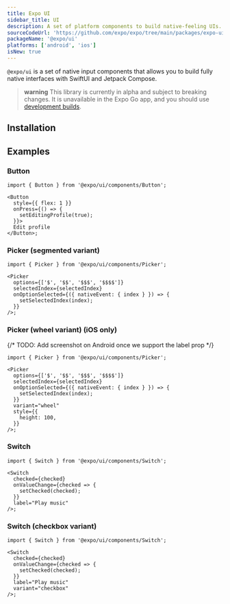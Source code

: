 ```yaml
---
title: Expo UI
sidebar_title: UI
description: A set of platform components to build native-feeling UIs.
sourceCodeUrl: 'https://github.com/expo/expo/tree/main/packages/expo-ui'
packageName: '@expo/ui'
platforms: ['android', 'ios']
isNew: true
---
```



`@expo/ui` is a set of native input components that allows you to build fully native interfaces with SwiftUI and Jetpack Compose.

> **warning** This library is currently in alpha and subject to breaking changes. It is unavailable in the Expo Go app, and you should use [development builds](/develop/development-builds/introduction/).

## Installation

<APIInstallSection />

## Examples

### Button

<Tabs>
<Tab label="Android">

<Tab label="iOS">

<ContentSpotlight
  alt="Button component on iOS."
  src="/static/images/expo-ui/button/ios.png"
  className="max-w-[480px]"
/>

</Tab>

<ContentSpotlight
  alt="Button component on Android."
  src="/static/images/expo-ui/button/android.png"
  className="max-w-[480px]"
/>

</Tab>

<Tab label="Code">

```tsx
import { Button } from '@expo/ui/components/Button';

<Button
  style={{ flex: 1 }}
  onPress={() => {
    setEditingProfile(true);
  }}>
  Edit profile
</Button>;
```

</Tab>

</Tabs>

### Picker (segmented variant)

<Tabs>
<Tab label="Android">

<Tab label="iOS">

<ContentSpotlight
  alt="Picker component on iOS."
  src="/static/images/expo-ui/segmentedPicker/ios.png"
  className="max-w-[480px]"
/>

</Tab>

<ContentSpotlight
  alt="Picker component on Android."
  src="/static/images/expo-ui/segmentedPicker/android.png"
  className="max-w-[480px]"
/>

</Tab>

<Tab label="Code">

```tsx
import { Picker } from '@expo/ui/components/Picker';

<Picker
  options={['$', '$$', '$$$', '$$$$']}
  selectedIndex={selectedIndex}
  onOptionSelected={({ nativeEvent: { index } }) => {
    setSelectedIndex(index);
  }}
/>;
```

</Tab>

</Tabs>

### Picker (wheel variant) (iOS only)

<Tabs>
<Tab label="iOS">

<ContentSpotlight
  alt="Picker component on iOS."
  src="/static/images/expo-ui/menuPicker/ios.png"
  className="max-w-[480px]"
/>

</Tab>

{/* TODO: Add screenshot on Android once we support the label prop */}

<Tab label="Code">

```tsx
import { Picker } from '@expo/ui/components/Picker';

<Picker
  options={['$', '$$', '$$$', '$$$$']}
  selectedIndex={selectedIndex}
  onOptionSelected={({ nativeEvent: { index } }) => {
    setSelectedIndex(index);
  }}
  variant="wheel"
  style={{
    height: 100,
  }}
/>;
```

</Tab>

</Tabs>

### Switch

<Tabs>
<Tab label="iOS">

<ContentSpotlight
  alt="Switch component on iOS."
  src="/static/images/expo-ui/switch/ios.png"
  className="max-w-[480px]"
/>

</Tab>

<Tab label="Code">

```tsx
import { Switch } from '@expo/ui/components/Switch';

<Switch
  checked={checked}
  onValueChange={checked => {
    setChecked(checked);
  }}
  label="Play music"
/>;
```

</Tab>

</Tabs>

### Switch (checkbox variant)

<Tabs>
<Tab label="iOS">

<ContentSpotlight
  alt="Picker component on iOS."
  src="/static/images/expo-ui/checkbox/ios.png"
  className="max-w-[480px]"
/>

</Tab>

<Tab label="Code">

```tsx
import { Switch } from '@expo/ui/components/Switch';

<Switch
  checked={checked}
  onValueChange={checked => {
    setChecked(checked);
  }}
  label="Play music"
  variant="checkbox"
/>;
```

</Tab>

</Tabs>

<APISection packageName="expo-ui" apiName="Expo UI" />
